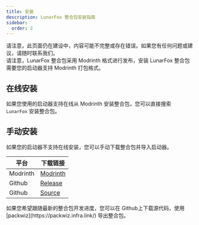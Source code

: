 ```yaml
---
title: 安装
description: LunarFox 整合包安装指南
sidebar:
  order: 2
---
```



<Aside type="caution" title="此页面仍在建设中">
  请注意，此页面仍在建设中，内容可能不完整或存在错误。如果您有任何问题或建议，请随时联系我们。
</Aside>

<Aside type="note">
  请注意，LunarFox 整合包采用 Modrinth 格式进行发布，安装 LunarFox
  整合包需要您的启动器支持 Modrinth 打包格式。
</Aside>

## 在线安装

如果您使用的启动器支持在线从 Modrinth 安装整合包，您可以直接搜索 `LunarFox` 安装整合包。

## 手动安装

如果您的启动器不支持在线安装，您可以手动下载整合包并导入启动器。

| 平台                                             | 下载链接                                                |
| ------------------------------------------------ | ------------------------------------------------------- |
| Modrinth <Badge text="推荐" variant="success" /> | [Modrinth](https://modrinth.com/modpack/lunarfox)       |
| Github                                           | [Release](https://github.com/OrzMiku/lunarfox/releases) |
| Github                                           | [Source](https://github.com/OrzMiku/lunarfox)           |

<Aside type="tip" title="从源码导出">
  如果您希望跟随最新的整合包开发进度，您可以在 Github上下载源代码，使用
  [packwiz](https://packwiz.infra.link/) 导出整合包。
</Aside>
